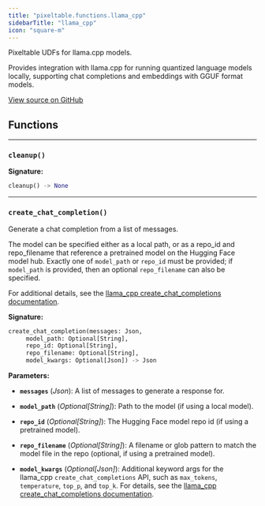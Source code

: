 ```yaml
---
title: "pixeltable.functions.llama_cpp"
sidebarTitle: "llama_cpp"
icon: "square-m"
---
```


Pixeltable UDFs for llama.cpp models.

Provides integration with llama.cpp for running quantized language models locally, supporting chat completions and embeddings with GGUF format models.


<a href="https://github.com/pixeltable/pixeltable/blob/main/pixeltable/functions/llama_cpp.py#L0" target="_blank">View source on GitHub</a>

## Functions


---

### `cleanup()`

**Signature:**

```python
cleanup() -> None
```


---

### `create_chat_completion()`

Generate a chat completion from a list of messages.


The model can be specified either as a local path, or as a repo_id and repo_filename that reference a pretrained model on the Hugging Face model hub. Exactly one of `model_path` or `repo_id` must be provided; if `model_path` is provided, then an optional `repo_filename` can also be specified.

For additional details, see the [llama_cpp create_chat_completions documentation](https://llama-cpp-python.readthedocs.io/en/latest/api-reference/#llama_cpp.Llama.create_chat_completion).


**Signature:**

```python
create_chat_completion(messages: Json,
     model_path: Optional[String],
     repo_id: Optional[String],
     repo_filename: Optional[String],
     model_kwargs: Optional[Json]) -> Json
```

**Parameters:**

- **`messages`** (*Json*): A list of messages to generate a response for.

- **`model_path`** (*Optional[String]*): Path to the model (if using a local model).

- **`repo_id`** (*Optional[String]*): The Hugging Face model repo id (if using a pretrained model).

- **`repo_filename`** (*Optional[String]*): A filename or glob pattern to match the model file in the repo (optional, if using a pretrained model).

- **`model_kwargs`** (*Optional[Json]*): Additional keyword args for the llama_cpp `create_chat_completions` API, such as `max_tokens`, `temperature`, `top_p`, and `top_k`. For details, see the [llama_cpp create_chat_completions documentation](https://llama-cpp-python.readthedocs.io/en/latest/api-reference/#llama_cpp.Llama.create_chat_completion).


